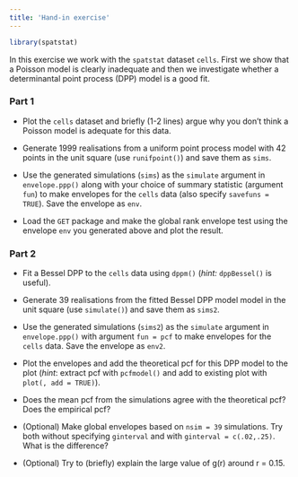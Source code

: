 ```yaml
---
title: 'Hand-in exercise'
---
```


```r
library(spatstat)
```

In this exercise we work with the `spatstat` dataset `cells`. First we show that a Poisson model is clearly inadequate and then we investigate whether a determinantal point process (DPP) model is a good fit.

### Part 1

- Plot the `cells` dataset and briefly (1-2 lines) argue why you don't think a Poisson model is adequate for this data.

- Generate 1999 realisations from a uniform point process model with 42 points in the unit square (use `runifpoint()`) and save them as `sims`. 

- Use the generated simulations (`sims`) as the `simulate` argument in `envelope.ppp()` along with your choice of summary statistic (argument `fun`) to make envelopes for the `cells` data (also specify `savefuns = TRUE`). Save the envelope as `env`.

- Load the `GET` package and make the global rank envelope test using the envelope `env` you generated above and plot the result.

### Part 2

- Fit a Bessel DPP to the `cells` data using `dppm()` (*hint:* `dppBessel()` is useful).

- Generate 39 realisations from the fitted Bessel DPP model model in the unit square (use `simulate()`) and save them as `sims2`.

- Use the generated simulations (`sims2`) as the `simulate` argument in `envelope.ppp()` with argument `fun = pcf` to make envelopes for the `cells` data. Save the envelope as `env2`.

- Plot the envelopes and add the theoretical pcf for this DPP model to the plot (*hint*: extract pcf with `pcfmodel()` and add to existing plot with `plot(, add = TRUE)`).

- Does the mean pcf from the simulations agree with the theoretical pcf? Does the empirical pcf?

- (Optional) Make global envelopes based on `nsim = 39` simulations. Try both without specifying `ginterval` and with `ginterval = c(.02,.25)`. What is the difference?

- (Optional) Try to (briefly) explain the large value of g(r) around r = 0.15.
